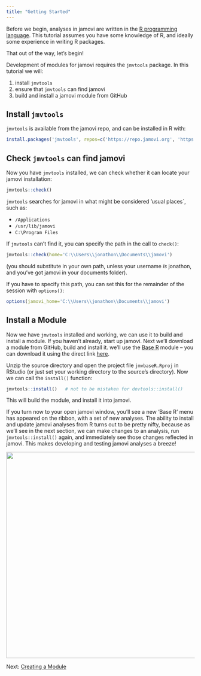 ```yaml
---
title: "Getting Started"
---
```


Before we begin, analyses in jamovi are written in the [R programming language](https://www.r-project.org/). This tutorial assumes you have some knowledge of  R, and ideally some experience in writing R packages.

That out of the way, let's begin!

Development of modules for jamovi requires the `jmvtools` package. In this tutorial we will:

1. install `jmvtools`
2. ensure that `jmvtools` can find jamovi
3. build and install a jamovi module from GitHub

## Install `jmvtools`

`jmvtools` is available from the jamovi repo, and can be installed in R with:

```r
install.packages('jmvtools', repos=c('https://repo.jamovi.org', 'https://cran.r-project.org'))
```

## Check `jmvtools` can find jamovi

Now you have `jmvtools` installed, we can check whether it can locate your jamovi installation:

```r
jmvtools::check()
```

`jmvtools` searches for jamovi in what might be considered 'usual places`, such as:

- `/Applications`
- `/usr/lib/jamovi`
- `C:\Program Files`

If `jmvtools` can't find it, you can specify the path in the call to `check()`:

```r
jmvtools::check(home='C:\\Users\\jonathon\\Documents\\jamovi')
```

(you should substitute in your own path, unless your username *is* jonathon, and you've got jamovi in your documents folder).

If you have to specify this path, you can set this for the remainder of the session with `options()`:

```r
options(jamovi_home='C:\\Users\\jonathon\\Documents\\jamovi')
```

## Install a Module

Now we have `jmvtools` installed and working, we can use it to build and install a module. If you haven't already, start up jamovi. Next we'll download a module from GitHub, build and install it. we'll use the [Base R](https://github.com/jamovi/jmvbaseR) module -- you can download it using the direct link [here](https://github.com/jamovi/jmvbaseR/archive/master.zip).

Unzip the source directory and open the project file `jmvbaseR.Rproj` in RStudio (or just set your working directory to the source's directory). Now we can call the `install()` function:

```r
jmvtools::install()   # not to be mistaken for devtools::install()
```

This will build the module, and install it into jamovi.

If you turn now to your open jamovi window, you'll see a new 'Base R' menu has appeared on the ribbon, with a set of new analyses. The ability to install and update jamovi analyses from R turns out to be pretty nifty, because as we'll see in the next section, we can make changes to an analysis, run `jmvtools::install()` again, and immediately see those changes reflected in jamovi. This makes developing and testing jamovi analyses a breeze!

![](tuts0101-getting-started-baseR.png){ width=551px }


Next: [Creating a Module](tuts0102-creating-a-module.html)
